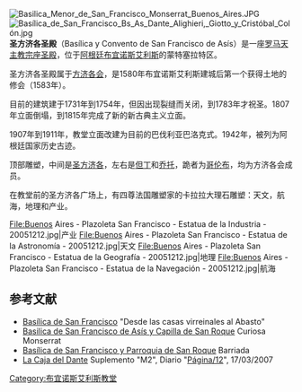 [[File:Basilica_Menor_de_San_Francisco_Monserrat_Buenos_Aires.JPG|thumb]]
[[File:Basílica_de_San_Francisco_Bs_As_Dante_Alighieri,_Giotto_y_Cristóbal_Colón.jpg|thumb]]
'''圣方济各圣殿'''（Basílica y Convento de San Francisco de Asís）是一座[[罗马天主教|罗马天主教]][[宗座圣殿|宗座圣殿]]，位于[[阿根廷|阿根廷]][[布宜诺斯艾利斯|布宜诺斯艾利斯]]的蒙特塞拉特区。

圣方济各圣殿属于[[方济各会|方济各会]]，是1580年布宜诺斯艾利斯建城后第一个获得土地的修会（1583年）。

目前的建筑建于1731年到1754年，但因出现裂缝而关闭，到1783年才祝圣。1807年立面倒塌，到1815年完成了新的新古典主义立面。 

1907年到1911年，教堂立面改建为目前的巴伐利亚巴洛克式。1942年，被列为阿根廷国家历史古迹。

顶部雕塑，中间是[[圣方济各|圣方济各]]，左右是[[但丁|但丁]]和[[乔托|乔托]]，跪者为[[哥伦布|哥伦布]]，均为方济各会成员。

在教堂前的圣方济各广场上，有四尊法国雕塑家的卡拉拉大理石雕塑：天文，航海，地理和产业。

<gallery class=center>
File:Buenos Aires - Plazoleta San Francisco - Estatua de la Industria - 20051212.jpg|产业
File:Buenos Aires - Plazoleta San Francisco - Estatua de la Astronomía - 20051212.jpg|天文
File:Buenos Aires - Plazoleta San Francisco - Estatua de la Geografía - 20051212.jpg|地理
File:Buenos Aires - Plazoleta San Francisco - Estatua de la Navegación - 20051212.jpg|航海</gallery>

== 参考文献 ==
{{commonscat|Basílica de San Francisco (Buenos Aires)}}
* [http://www.oni.escuelas.edu.ar/olimpi99/interolimpicos/arquitectura/sisf.html Basílica de San Francisco] {{Wayback|url=http://www.oni.escuelas.edu.ar/olimpi99/interolimpicos/arquitectura/sisf.html |date=20160304105616 }} "Desde las casas virreinales al Abasto"
* [http://www.curiosamonserrat.com.ar/iglesia/francisco.html Basilica de San Francisco de Asís y Capilla de San Roque] {{Wayback|url=http://www.curiosamonserrat.com.ar/iglesia/francisco.html |date=20190728092859 }} Curiosa Monserrat
* [https://web.archive.org/web/20110103050333/http://www.barriada.com.ar/Monserrat/basilicasanfrancisco.htm Basílica de San Francisco y Parroquia de San Roque] Barriada
* [http://www.pagina12.com.ar/diario/suplementos/m2/10-1156-2007-03-17.html La Caja del Dante] {{Wayback|url=http://www.pagina12.com.ar/diario/suplementos/m2/10-1156-2007-03-17.html |date=20191213140746 }} Suplemento "M2", Diario "[[Página/12|Página/12]]", 17/03/2007
[[Category:布宜诺斯艾利斯教堂|Category:布宜诺斯艾利斯教堂]]